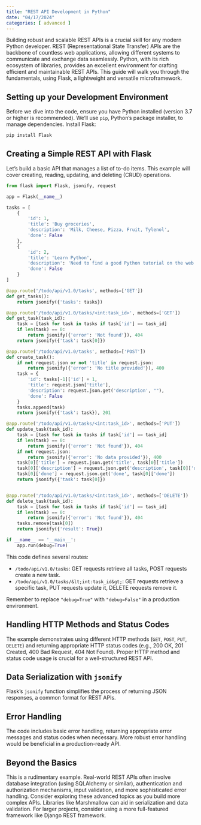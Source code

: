 ```yaml
---
title: "REST API Development in Python"
date: "04/17/2024"
categories: [ advanced ]
---
```



Building robust and scalable REST APIs is a crucial skill for any modern Python developer.  REST (Representational State Transfer) APIs are the backbone of countless web applications, allowing different systems to communicate and exchange data seamlessly. Python, with its rich ecosystem of libraries, provides an excellent environment for crafting efficient and maintainable REST APIs. This guide will walk you through the fundamentals, using Flask, a lightweight and versatile microframework.

## Setting up your Development Environment

Before we dive into the code, ensure you have Python installed (version 3.7 or higher is recommended). We'll use `pip`, Python's package installer, to manage dependencies.  Install Flask:

```bash
pip install Flask
```

## Creating a Simple REST API with Flask

Let's build a basic API that manages a list of to-do items.  This example will cover creating, reading, updating, and deleting (CRUD) operations.

```python
from flask import Flask, jsonify, request

app = Flask(__name__)

tasks = [
    {
        'id': 1,
        'title': 'Buy groceries',
        'description': 'Milk, Cheese, Pizza, Fruit, Tylenol',
        'done': False
    },
    {
        'id': 2,
        'title': 'Learn Python',
        'description': 'Need to find a good Python tutorial on the web',
        'done': False
    }
]

@app.route('/todo/api/v1.0/tasks', methods=['GET'])
def get_tasks():
    return jsonify({'tasks': tasks})

@app.route('/todo/api/v1.0/tasks/<int:task_id>', methods=['GET'])
def get_task(task_id):
    task = [task for task in tasks if task['id'] == task_id]
    if len(task) == 0:
        return jsonify({'error': 'Not found'}), 404
    return jsonify({'task': task[0]})

@app.route('/todo/api/v1.0/tasks', methods=['POST'])
def create_task():
    if not request.json or not 'title' in request.json:
        return jsonify({'error': 'No title provided'}), 400
    task = {
        'id': tasks[-1]['id'] + 1,
        'title': request.json['title'],
        'description': request.json.get('description', ""),
        'done': False
    }
    tasks.append(task)
    return jsonify({'task': task}), 201

@app.route('/todo/api/v1.0/tasks/<int:task_id>', methods=['PUT'])
def update_task(task_id):
    task = [task for task in tasks if task['id'] == task_id]
    if len(task) == 0:
        return jsonify({'error': 'Not found'}), 404
    if not request.json:
        return jsonify({'error': 'No data provided'}), 400
    task[0]['title'] = request.json.get('title', task[0]['title'])
    task[0]['description'] = request.json.get('description', task[0]['description'])
    task[0]['done'] = request.json.get('done', task[0]['done'])
    return jsonify({'task': task[0]})


@app.route('/todo/api/v1.0/tasks/<int:task_id>', methods=['DELETE'])
def delete_task(task_id):
    task = [task for task in tasks if task['id'] == task_id]
    if len(task) == 0:
        return jsonify({'error': 'Not found'}), 404
    tasks.remove(task[0])
    return jsonify({'result': True})

if __name__ == '__main__':
    app.run(debug=True)
```

This code defines several routes:

* `/todo/api/v1.0/tasks`:  GET requests retrieve all tasks, POST requests create a new task.
* `/todo/api/v1.0/tasks/&lt;int:task_id&gt;`: GET requests retrieve a specific task, PUT requests update it, DELETE requests remove it.

Remember to replace `"debug=True"` with `"debug=False"` in a production environment.


## Handling HTTP Methods and Status Codes

The example demonstrates using different HTTP methods (`GET`, `POST`, `PUT`, `DELETE`) and returning appropriate HTTP status codes (e.g., 200 OK, 201 Created, 400 Bad Request, 404 Not Found).  Proper HTTP method and status code usage is crucial for a well-structured REST API.


##  Data Serialization with `jsonify`

Flask's `jsonify` function simplifies the process of returning JSON responses, a common format for REST APIs.


##  Error Handling

The code includes basic error handling, returning appropriate error messages and status codes when necessary.  More robust error handling would be beneficial in a production-ready API.


##  Beyond the Basics

This is a rudimentary example.  Real-world REST APIs often involve database integration (using SQLAlchemy or similar), authentication and authorization mechanisms, input validation, and more sophisticated error handling.  Consider exploring these advanced topics as you build more complex APIs.  Libraries like Marshmallow can aid in serialization and data validation.  For larger projects, consider using a more full-featured framework like Django REST framework.

